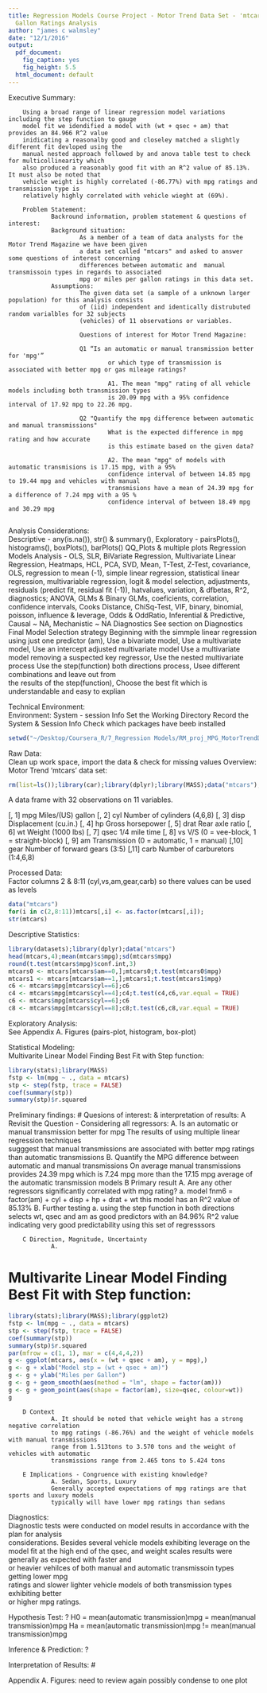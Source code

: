 ```yaml
---
title: Regression Models Course Project - Motor Trend Data Set - 'mtcars' Miles Per
  Gallon Ratings Analysis
author: "james c walmsley"
date: "12/1/2016"
output:
  pdf_document:
    fig_caption: yes
    fig_height: 5.5
  html_document: default
---
```

Executive Summary:                      
        
        Using a broad range of linear regression model variations including the step function to gauge
        model fit we idendified a model with (wt + qsec + am) that provides an 84.966 R^2 value
        inidicating a reasonalby good and closeley matched a slightly different fit devloped using the  
        manual nested approach followed by and anova table test to check for multicollinearity which  
        also produced a reasonably good fit with an R^2 value of 85.13%. It must also be noted that  
        vehicle weight is highly correlated (-86.77%) with mpg ratings and transmission type is  
        relatively highly correlated with vehicle wieght at (69%).
        
        Problem Statement:              
                Backround information, problem statement & questions of interest:
                Background situation:
                        As a member of a team of data analysts for the Motor Trend Magazine we have been given  
                        a data set called "mtcars" and asked to answer some questions of interest concerning  
                        differences between automatic and  manual transmissoin types in regards to associated  
                        mpg or miles per gallon ratings in this data set. 
                Assumptions:
                        The given data set (a sample of a unknown larger population) for this analysis consists  
                        of (iid) independent and identically distrubuted random varialbles for 32 subjects  
                        (vehicles) of 11 observations or variables.
                
                        Questions of interest for Motor Trend Magazine:
                
                        Q1 “Is an automatic or manual transmission better for 'mpg'”
                                or which type of transmission is associated with better mpg or gas mileage ratings?
                                
                                A1. The mean "mpg" rating of all vehicle models including both transmission types  
                                is 20.09 mpg with a 95% confidence interval of 17.92 mpg to 22.26 mpg.
                                
                        Q2 "Quantify the mpg difference between automatic and manual transmissions"
                                What is the expected difference in mpg rating and how accurate  
                                is this estimate based on the given data?
                                
                                A2. The mean "mpg" of models with automatic transmisions is 17.15 mpg, with a 95%  
                                confidence interval of between 14.85 mpg to 19.44 mpg and vehicles with manual  
                                transmisions have a mean of 24.39 mpg for a difference of 7.24 mpg with a 95 %  
                                confidence interval of between 18.49 mpg and 30.29 mpg  
                                
Analysis Considerations:                 
        Descriptive - any(is.na()), str() & summary(),
        Exploratory - pairsPlots(), histograms(), boxPlots(), barPlots() QQ_Plots & multiple plots
        Regression Models Analysis -
                OLS, SLR, BiVariate Regression, Multivariate Linear Regression, Heatmaps,
                HCL, PCA, SVD, Mean, T-Test, Z-Test, covariance, OLS, regression to mean (-1),
                simple linear regression, statistical linear regression, multivariable
                regression, logit & model selection, adjustments, residuals (predict fit, residual
                fit (-1)), hatvalues, variation, & dfbetas, R^2, diagnostics; ANOVA, GLMs &
                Binary GLMs, coeficients, correlation, confidence intervals, Cooks Distance,
                ChiSq-Test, VIF, binary, binomial, poisson, influence & leverage, Odds & OddRatio,
                Inferential & Predictive, Causal ~ NA, Mechanistic ~ NA
        Diagnostics
                See section on Diagnostics
        Final Model Selection strategy
                Beginning with the simmple linear regression using just one predictor (am),
                Use a bivariate model, Use a multivariate model, Use an intercept adjusted multivariate model
                Use a multivariate model removing a suspected key regressor, Use the nested multivariate process
                Use the step(function) both directions process, Usee different combinations and leave out from  
                the results of the step(function), Choose the best fit which is understandable and easy to explian
        
Technical Environment:                  
        Environment:
                System - session Info
                Set the Working Directory
                Record the System & Session Info
                Check which packages have beeb installed

```r
setwd("~/Desktop/Coursera_R/7_Regression Models/RM_proj_MPG_MotorTrendData");sessionInfo();installed.packages();date()
```

Raw Data:                               
        Clean up work space, import the data & check for missing values
        Overview: Motor Trend 'mtcars' data set:
```r
rm(list=ls());library(car);library(dplyr);library(MASS);data("mtcars");any(is.na(mtcars))
```
A data frame with 32 observations on 11 variables.

[, 1]	mpg	Miles/(US) gallon
[, 2]	cyl	Number of cylinders (4,6,8)
[, 3]	disp	Displacement (cu.in.)
[, 4]	hp	Gross horsepower
[, 5]	drat	Rear axle ratio
[, 6]	wt	Weight (1000 lbs)
[, 7]	qsec	1/4 mile time
[, 8]	vs	V/S (0 = vee-block, 1 = straight-block)
[, 9]	am	Transmission (0 = automatic, 1 = manual)
[,10]	gear	Number of forward gears (3:5)
[,11]	carb	Number of carburetors (1:4,6,8)

Processed Data:                         
        Factor columns 2 & 8:11 (cyl,vs,am,gear,carb) so there values can be used as levels
```r
data("mtcars")
for(i in c(2,8:11))mtcars[,i] <- as.factor(mtcars[,i]);
str(mtcars)
```

Descriptive Statistics:                 

```r
library(datasets);library(dplyr);data("mtcars")
head(mtcars,4);mean(mtcars$mpg);sd(mtcars$mpg)
round(t.test(mtcars$mpg)$conf.int,3)
mtcars0 <- mtcars[mtcars$am==0,];mtcars0;t.test(mtcars0$mpg)
mtcars1 <- mtcars[mtcars$am==1,];mtcars1;t.test(mtcars1$mpg)
c6 <- mtcars$mpg[mtcars$cyl==6];c6
c4 <- mtcars$mpg[mtcars$cyl==4];c4;t.test(c4,c6,var.equal = TRUE)
c6 <- mtcars$mpg[mtcars$cyl==6];c6
c8 <- mtcars$mpg[mtcars$cyl==8];c8;t.test(c6,c8,var.equal = TRUE)
```

Exploratory Analysis:                   
        See Appendix A. Figures (pairs-plot, histogram, box-plot)
        
Statistical Modeling:                   
        Multivarite Linear Model Finding Best Fit with Step function:
```r
library(stats);library(MASS)
fstp <- lm(mpg ~ ., data = mtcars)
stp <- step(fstp, trace = FALSE)
coef(summary(stp))
summary(stp)$r.squared
```

Preliminary findings: 
        # Quesions of interest: & interpretation of results:
        A Revisit the Question - Considering all regressors:
                A. Is an automatic or manual transmission better for mpg
                        The results of using multiple linear regression techniques  
                        sugggest that manual transmissions are associated with better 
                        mpg ratings than automatic transmissions
                B. Quantify the MPG difference between automatic and manual transmissions
                        On average manual transmissions provides 24.39 mpg which is 7.24 mpg
                        more than the 17.15 mpg average of the automatic transmission models
        B Primary result
                A. Are any other regressors significantly correlated with mpg rating?
                        a. model fnm6 = factor(am) + cyl + disp + hp + drat + wt
                        this model has an R^2 value of 85.13% 
                B. Further testing
                        a. using the step function in both directions selects wt, qsec and am 
                        as good predictors with an 84.96% R^2 value indicating very good 
                        predictability using this set of regresssors
                
        C Direction, Magnitude, Uncertainty
                A.
#       Multivarite Linear Model Finding Best Fit with Step function:
```r
library(stats);library(MASS);library(ggplot2)
fstp <- lm(mpg ~ ., data = mtcars)
stp <- step(fstp, trace = FALSE)
coef(summary(stp))
summary(stp)$r.squared
par(mfrow = c(1, 1), mar = c(4,4,4,2))
g <- ggplot(mtcars, aes(x = (wt + qsec + am), y = mpg),)
g <- g + xlab("Model stp = (wt + qsec + am)")
g <- g + ylab("Miles per Gallon")
g <- g + geom_smooth(aes(method = "lm", shape = factor(am)))
g <- g + geom_point(aes(shape = factor(am), size=qsec, colour=wt))
g
```
        D Context
                A. It should be noted that vehicle weight has a strong negative correlation
                to mpg ratings (-86.76%) and the weight of vehicle models with manual transmissions  
                range from 1.513tons to 3.570 tons and the weight of vehicles with automatic  
                transmissions range from 2.465 tons to 5.424 tons 
                
        E Implications - Congruence with existing knowledge?
                A. Sedan, Sports, Luxury
                Generally accepted expectations of mpg ratings are that sports and luxury models  
                typically will have lower mpg ratings than sedans


Diagnostics:                             
        Diagnostic tests were conducted on model results in accordance with the plan for analysis  
        considerations. Besides several vehicle models exhibiting leverage on the model fit at the
        high end of the qsec, and weight scales results were generally as expected with faster and  
        or heavier vehilces of both manual and automatic transmissoin types getting lower mpg  
        ratings and slower lighter vehicle models of both transmission types exhibiting better  
        or higher mpg ratings.

Hypothesis Test:                        ?
                H0 = mean(automatic transmission)mpg  =   mean(manual transmission)mpg
                Ha = mean(automatic transmission)mpg  !=  mean(manual transmission)mpg


Inference & Prediction:                 ?







Interpretation of Results:              #







Appendix A. Figures:                    need to review again possibly condense to one plot













